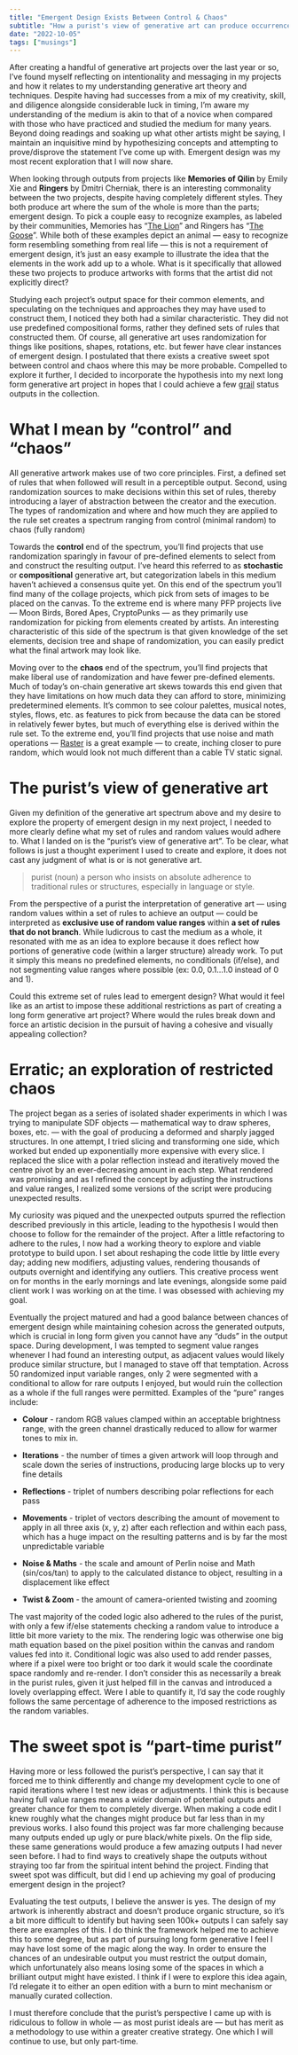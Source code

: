 ```yaml
---
title: "Emergent Design Exists Between Control & Chaos"
subtitle: "How a purist's view of generative art can produce occurrences of emergent design."
date: "2022-10-05"
tags: ["musings"]
---
```


After creating a handful of generative art projects over the last year or so, I’ve found myself reflecting on intentionality and messaging in my projects and how it relates to my understanding generative art theory and techniques. Despite having had successes from a mix of my creativity, skill, and diligence alongside considerable luck in timing, I’m aware my understanding of the medium is akin to that of a novice when compared with those who have practiced and studied the medium for many years. Beyond doing readings and soaking up what other artists might be saying, I maintain an inquisitive mind by hypothesizing concepts and attempting to prove/disprove the statement I’ve come up with. Emergent design was my most recent exploration that I will now share.

<ImageEmbed src="erratic-oob-A.jpg" alt="Erratic Out of Bounds" width={1024} height={682} priority="true" />

When looking through outputs from projects like **Memories of Qilin** by Emily Xie and **Ringers** by Dmitri Cherniak, there is an interesting commonality between the two projects, despite having completely different styles. They both produce art where the sum of the whole is more than the parts; emergent design. To pick a couple easy to recognize examples, as labeled by their communities, Memories has “[The Lion](https://www.artblocks.io/collections/curated/projects/0xa7d8d9ef8d8ce8992df33d8b8cf4aebabd5bd270/282/tokens/282000808)” and Ringers has “[The Goose](https://www.artblocks.io/collections/curated/projects/0xa7d8d9ef8d8ce8992df33d8b8cf4aebabd5bd270/13/tokens/13000879)”. While both of these examples depict an animal — easy to recognize form resembling something from real life — this is not a requirement of emergent design, it’s just an easy example to illustrate the idea that the elements in the work add up to a whole. What is it specifically that allowed these two projects to produce artworks with forms that the artist did not explicitly direct?

Studying each project’s output space for their common elements, and speculating on the techniques and approaches they may have used to construct them, I noticed they both had a similar characteristic. They did not use predefined compositional forms, rather they defined sets of rules that constructed them. Of course, all generative art uses randomization for things like positions, shapes, rotations, etc. but fewer have clear instances of emergent design. I postulated that there exists a creative sweet spot between control and chaos where this may be more probable. Compelled to explore it further, I decided to incorporate the hypothesis into my next long form generative art project in hopes that I could achieve a few [grail](https://showups.io/web3-dictionary/grail/) status outputs in the collection.

# What I mean by “control” and “chaos”

All generative artwork makes use of two core principles. First, a defined set of rules that when followed will result in a perceptible output. Second, using randomization sources to make decisions within this set of rules, thereby introducing a layer of abstraction between the creator and the execution. The types of randomization and where and how much they are applied to the rule set creates a spectrum ranging from control (minimal random) to chaos (fully random)

<ImageEmbed src="proof-of-pep-1620.jpg" alt="Proof of Pepe #1620" size="inset" width={921} height={921} />

Towards the **control** end of the spectrum, you’ll find projects that use randomization sparingly in favour of pre-defined elements to select from and construct the resulting output. I’ve heard this referred to as **stochastic** or **compositional** generative art, but categorization labels in this medium haven’t achieved a consensus quite yet. On this end of the spectrum you’ll find many of the collage projects, which pick from sets of images to be placed on the canvas. To the extreme end is where many PFP projects live — Moon Birds, Bored Apes, CryptoPunks — as they primarily use randomization for picking from elements created by artists. An interesting characteristic of this side of the spectrum is that given knowledge of the set elements, decision tree and shape of randomization, you can easily predict what the final artwork may look like.

<ImageEmbed
    src="montreal-friend-scale-494.jpg"
    alt="Montreal Friend Scale #494"
    size="inset"
    width={1200}
    height={1200}
/>

Moving over to the **chaos** end of the spectrum, you’ll find projects that make liberal use of randomization and have fewer pre-defined elements. Much of today’s on-chain generative art skews towards this end given that they have limitations on how much data they can afford to store, minimizing predetermined elements. It’s common to see colour palettes, musical notes, styles, flows, etc. as features to pick from because the data can be stored in relatively fewer bytes, but much of everything else is derived within the rule set. To the extreme end, you’ll find projects that use noise and math operations — [Raster](https://www.artblocks.io/collections/curated/projects/0xa7d8d9ef8d8ce8992df33d8b8cf4aebabd5bd270/341) is a great example — to create, inching closer to pure random, which would look not much different than a cable TV static signal.

# The purist’s view of generative art

Given my definition of the generative art spectrum above and my desire to explore the property of emergent design in my next project, I needed to more clearly define what my set of rules and random values would adhere to. What I landed on is the “purist’s view of generative art”. To be clear, what follows is just a thought experiment I used to create and explore, it does not cast any judgment of what is or is not generative art.

> purist (noun)
> a person who insists on absolute adherence to traditional rules or structures, especially in language or style.

From the perspective of a purist the interpretation of generative art — using random values within a set of rules to achieve an output — could be interpreted as **exclusive use of random value ranges** within **a set of rules that do not branch**. While ludicrous to cast the medium as a whole, it resonated with me as an idea to explore because it does reflect how portions of generative code (within a larger structure) already work. To put it simply this means no predefined elements, no conditionals (if/else), and not segmenting value ranges where possible (ex: 0.0, 0.1…1.0 instead of 0 and 1).

Could this extreme set of rules lead to emergent design? What would it feel like as an artist to impose these additional restrictions as part of creating a long form generative art project? Where would the rules break down and force an artistic decision in the pursuit of having a cohesive and visually appealing collection?

# Erratic; an exploration of restricted chaos

The project began as a series of isolated shader experiments in which I was trying to manipulate SDF objects — mathematical way to draw spheres, boxes, etc. — with the goal of producing a deformed and sharply jagged structures. In one attempt, I tried slicing and transforming one side, which worked but ended up exponentially more expensive with every slice. I replaced the slice with a polar reflection instead and iteratively moved the centre pivot by an ever-decreasing amount in each step. What rendered was promising and as I refined the concept by adjusting the instructions and value ranges, I realized some versions of the script were producing unexpected results.

<ImageEmbed src="erratic-experiments.jpg" alt="Erratic Experiments" width={2666} height={1000} />

My curiosity was piqued and the unexpected outputs spurred the reflection described previously in this article, leading to the hypothesis I would then choose to follow for the remainder of the project. After a little refactoring to adhere to the rules, I now had a working theory to explore and viable prototype to build upon. I set about reshaping the code little by little every day; adding new modifiers, adjusting values, rendering thousands of outputs overnight and identifying any outliers. This creative process went on for months in the early mornings and late evenings, alongside some paid client work I was working on at the time. I was obsessed with achieving my goal.

Eventually the project matured and had a good balance between chances of emergent design while maintaining cohesion across the generated outputs, which is crucial in long form given you cannot have any “duds” in the output space. During development, I was tempted to segment value ranges whenever I had found an interesting output, as adjacent values would likely produce similar structure, but I managed to stave off that temptation. Across 50 randomized input variable ranges, only 2 were segmented with a conditional to allow for rare outputs I enjoyed, but would ruin the collection as a whole if the full ranges were permitted. Examples of the “pure” ranges include:

-   **Colour** - random RGB values clamped within an acceptable brightness range, with the green channel drastically reduced to allow for warmer tones to mix in.

-   **Iterations** - the number of times a given artwork will loop through and scale down the series of instructions, producing large blocks up to very fine details

-   **Reflections** - triplet of numbers describing polar reflections for each pass

-   **Movements** - triplet of vectors describing the amount of movement to apply in all three axis (x, y, z) after each reflection and within each pass, which has a huge impact on the resulting patterns and is by far the most unpredictable variable

-   **Noise & Maths** - the scale and amount of Perlin noise and Math (sin/cos/tan) to apply to the calculated distance to object, resulting in a displacement like effect

-   **Twist & Zoom** - the amount of camera-oriented twisting and zooming

<ImageEmbed src="erratic-oob-B.jpg" alt="Erratic Out of Bounds" width={1200} height={800} />

The vast majority of the coded logic also adhered to the rules of the purist, with only a few if/else statements checking a random value to introduce a little bit more variety to the mix. The rendering logic was otherwise one big math equation based on the pixel position within the canvas and random values fed into it. Conditional logic was also used to add render passes, where if a pixel were too bright or too dark it would scale the coordinate space randomly and re-render. I don’t consider this as necessarily a break in the purist rules, given it just helped fill in the canvas and introduced a lovely overlapping effect. Were I able to quantify it, I’d say the code roughly follows the same percentage of adherence to the imposed restrictions as the random variables.

# The sweet spot is “part-time purist”

Having more or less followed the purist’s perspective, I can say that it forced me to think differently and change my development cycle to one of rapid iterations where I test new ideas or adjustments. I think this is because having full value ranges means a wider domain of potential outputs and greater chance for them to completely diverge. When making a code edit I knew roughly what the changes might produce but far less than in my previous works. I also found this project was far more challenging because many outputs ended up ugly or pure black/white pixels. On the flip side, these same generations would produce a few amazing outputs I had never seen before. I had to find ways to creatively shape the outputs without straying too far from the spiritual intent behind the project. Finding that sweet spot was difficult, but did I end up achieving my goal of producing emergent design in the project?

Evaluating the test outputs, I believe the answer is yes. The design of my artwork is inherently abstract and doesn’t produce organic structure, so it’s a bit more difficult to identify but having seen 100k+ outputs I can safely say there are examples of this. I do think the framework helped me to achieve this to some degree, but as part of pursuing long form generative I feel I may have lost some of the magic along the way. In order to ensure the chances of an undesirable output you must restrict the output domain, which unfortunately also means losing some of the spaces in which a brilliant output might have existed. I think if I were to explore this idea again, I’d relegate it to either an open edition with a burn to mint mechanism or manually curated collection.

I must therefore conclude that the purist’s perspective I came up with is ridiculous to follow in whole — as most purist ideals are — but has merit as a methodology to use within a greater creative strategy. One which I will continue to use, but only part-time.

